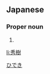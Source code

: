 ==Japanese==
{{ja-kanjitab|秀|樹}}

===Proper noun===
{{ja-pos|proper|ひでき}}

# {{given name|male|lang=ja|sort=ひでき}}

[[Category:Japanese male given names|ひでき]]

[[li:秀樹]]